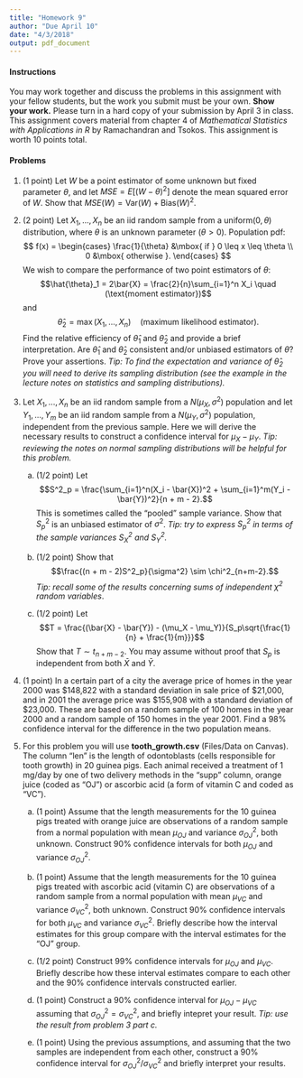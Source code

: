 ```yaml
---
title: "Homework 9"
author: "Due April 10"
date: "4/3/2018"
output: pdf_document
---
```


#### Instructions

You may work together and discuss the problems in this assignment with your fellow students, but the work you submit must be your own. **Show your work.** Please turn in a hard copy of your submission by April 3 in class. This assignment covers material from chapter 4 of *Mathematical Statistics with Applications in R* by Ramachandran and Tsokos. This assignment is worth 10 points total.

#### Problems

1. (1 point) Let $W$ be a point estimator of some unknown but fixed parameter $\theta$, and let $MSE = E[(W - \theta)^2]$ denote the mean squared error of $W$. Show that $MSE(W) = \text{Var}(W) + \text{Bias}(W)^2$.

1. (2 point) Let $X_1, ...,X_n$ be an iid random sample from a uniform$(0,\theta)$ distribution, where $\theta$ is an unknown parameter ($\theta > 0$). Population pdf: 
$$
f(x) = \begin{cases}
\frac{1}{\theta} &\mbox{ if } 0 \leq x \leq \theta \\
0 &\mbox{ otherwise }.
\end{cases}
$$
We wish to compare the performance of two point estimators of $\theta$: $$\hat{\theta}_1 = 2\bar{X} = \frac{2}{n}\sum_{i=1}^n X_i \quad (\text{moment estimator})$$ and $$\hat{\theta}_2 = \max(X_1,...,X_n) \quad (\text{maximum likelihood estimator}).$$
Find the relative efficiency of $\hat{\theta}_1$ and $\hat{\theta}_2$ and provide a brief interpretation. Are $\hat{\theta}_1$ and $\hat{\theta}_2$ consistent and/or unbiased estimators of $\theta$? Prove your assertions. *Tip: To find the expectation and variance of $\hat{\theta}_2$ you will need to derive its sampling distribution (see the example in the lecture notes on statistics and sampling distributions).*

1. Let $X_1,...,X_n$ be an iid random sample from a $N(\mu_X, \sigma^2)$ population and let $Y_1,...,Y_m$ be an iid random sample from a $N(\mu_Y, \sigma^2)$ population, independent from the previous sample. Here we will derive the necessary results to construct a confidence interval for $\mu_X - \mu_Y$. *Tip: reviewing the notes on normal sampling distributions will be helpful for this problem.*

    a. (1/2 point) Let $$S^2_p = \frac{\sum_{i=1}^n(X_i - \bar{X})^2 + \sum_{i=1}^m(Y_i - \bar{Y})^2}{n + m - 2}.$$ This is sometimes called the "pooled" sample variance. Show that $S^2_p$ is an unbiased estimator of $\sigma^2$. *Tip: try to express $S^2_p$ in terms of the sample variances $S_X^2$ and $S_Y^2$.*
    
    b. (1/2 point) Show that $$\frac{(n + m - 2)S^2_p}{\sigma^2} \sim \chi^2_{n+m-2}.$$ *Tip: recall some of the results concerning sums of independent $\chi^2$ random variables*.
    
    b. (1/2 point) Let $$T = \frac{(\bar{X} - \bar{Y}) - (\mu_X - \mu_Y)}{S_p\sqrt{\frac{1}{n} + \frac{1}{m}}}$$ Show that $T \sim t_{n+m-2}$. You may assume without proof that $S_p$ is independent from both $\bar{X}$ and $\bar{Y}$.
    

1. (1 point) In a certain part of a city the average price of homes in the year 2000 was \$148,822 with a standard deviation in sale price of \$21,000, and in 2001 the average price was \$155,908 with a standard deviation of \$23,000. These are based on a random sample of 100 homes in the year 2000 and a random sample of 150 homes in the year 2001. Find a 98\% confidence interval for the difference in the two population means.

1. For this problem you will use **tooth_growth.csv** (Files/Data on Canvas). The column "len" is the length of odontoblasts (cells responsible for tooth growth) in 20 guinea pigs. Each animal received a treatment of 1 mg/day by one of two delivery methods in the "supp" column, orange juice (coded as "OJ") or ascorbic acid (a form of vitamin C and coded as "VC"). 

    a. (1 point) Assume that the length measurements for the 10 guinea pigs treated with orange juice are observations of a random sample from a normal population with mean $\mu_{OJ}$ and variance $\sigma_{OJ}^2$, both unknown. Construct 90% confidence intervals for both $\mu_{OJ}$ and variance $\sigma_{OJ}^2$.
    
    b. (1 point) Assume that the length measurements for the 10 guinea pigs treated with ascorbic acid (vitamin C) are observations of a random sample from a normal population with mean $\mu_{VC}$ and variance $\sigma_{VC}^2$, both unknown. Construct 90% confidence intervals for both $\mu_{VC}$ and variance $\sigma_{VC}^2$. Briefly describe how the interval estimates for this group compare with the interval estimates for the "OJ" group.
    
    c. (1/2 point) Construct 99% confidence intervals for $\mu_{OJ}$ and $\mu_{VC}$. Briefly describe how these interval estimates compare to each other and the 90% confidence intervals constructed earlier.
    
    d. (1 point) Construct a 90% confidence interval for $\mu_{OJ} - \mu_{VC}$ assuming that $\sigma^2_{OJ} = \sigma^2_{VC}$, and briefly intepret your result. *Tip: use the result from problem 3 part c.*
    
    e. (1 point) Using the previous assumptions, and assuming that the two samples are independent from each other, construct a 90% confidence interval for $\sigma^2_{OJ}/\sigma^2_{VC}$ and briefly interpret your results.
